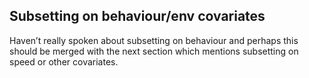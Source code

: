 
## Subsetting on behaviour/env covariates

Haven’t really spoken about subsetting on behaviour and perhaps this should be merged with the next section which mentions subsetting on speed or other covariates.

